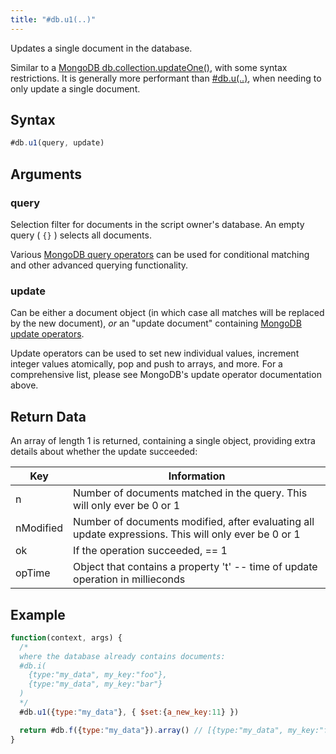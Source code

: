 ```yaml
---
title: "#db.u1(..)"
---
```


Updates a single document in the database.

Similar to a [MongoDB db.collection.updateOne()](https://www.mongodb.com/docs/manual/reference/method/db.collection.updateOne/), with some syntax restrictions. It is generally more performant than [#db.u(..)](db.u), when needing to only update a single document.

## Syntax

```js
#db.u1(query, update)
```

## Arguments

### query

Selection filter for documents in the script owner's database. An empty query ( `{}` ) selects all documents.

Various [MongoDB query operators](https://www.mongodb.com/docs/manual/reference/operator/query/) can be used for conditional matching and other advanced querying functionality.

### update

Can be either a document object (in which case all matches will be replaced by the new document), _or_ an "update document" containing [MongoDB update operators](https://www.mongodb.com/docs/manual/reference/operator/update/).

Update operators can be used to set new individual values, increment integer values atomically, pop and push to arrays, and more. For a comprehensive list, please see MongoDB's update operator documentation above.

## Return Data

An array of length 1 is returned, containing a single object, providing extra details about whether the update succeeded:

| Key       | Information                                                                                          |
| --------- | ---------------------------------------------------------------------------------------------------- |
| n         | Number of documents matched in the query. This will only ever be 0 or 1                              |
| nModified | Number of documents modified, after evaluating all update expressions. This will only ever be 0 or 1 |
| ok        | If the operation succeeded, == 1                                                                     |
| opTime    | Object that contains a property 't' -- time of update operation in millieconds                       |

## Example

```js
function(context, args) {
  /*
  where the database already contains documents:
  #db.i(
    {type:"my_data", my_key:"foo"},
    {type:"my_data", my_key:"bar"}
  )
  */
  #db.u1({type:"my_data"}, { $set:{a_new_key:11} })

  return #db.f({type:"my_data"}).array() // [{type:"my_data", my_key:"foo", a_new_key:11}, {type:"my_data", my_key:"bar"}]
}
```
